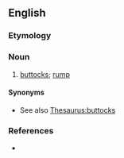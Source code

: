 ==English==

===Etymology===
{{unk|lang=en}}

===Noun===
{{en-plural noun}}

# {{lb|en|UK|dialect}} [[buttocks]]; [[rump]]

====Synonyms====
* See also [[Thesaurus:buttocks]]

===References===
* {{R:Websters}}